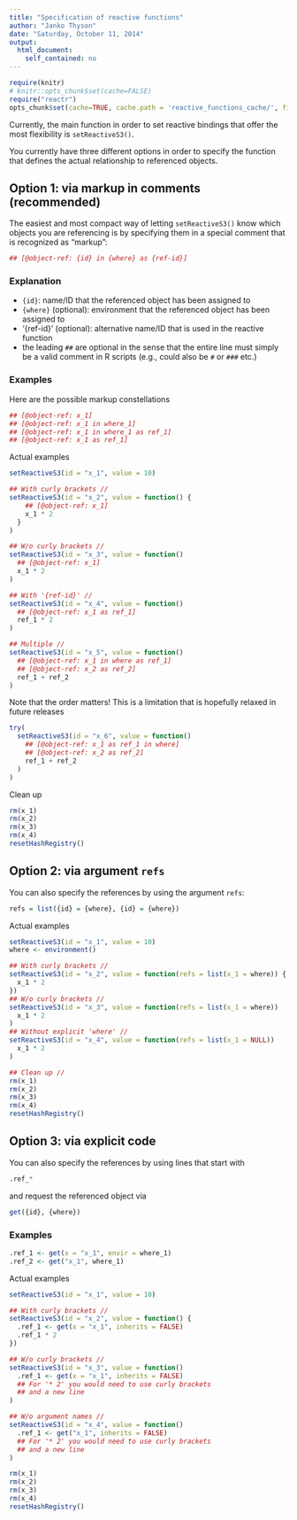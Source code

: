 ```yaml
---
title: "Specification of reactive functions"
author: "Janko Thyson"
date: "Saturday, October 11, 2014"
output:
  html_document:
    self_contained: no
---
```


```r
require(knitr)
# knitr::opts_chunk$set(cache=FALSE)
require("reactr")
opts_chunk$set(cache=TRUE, cache.path = 'reactive_functions_cache/', fig.path='img/')
```

Currently, the main function in order to set reactive bindings that offer the most flexibility is `setReactiveS3()`.

You currently have three different options in order to specify the function that defines the actual relationship to referenced objects.

## Option 1: via markup in comments (recommended)

The easiest and most compact way of letting `setReactiveS3()` know which objects you are referencing is by specifying them in a special comment that is recognized as "markup":

```r
## [@object-ref: {id} in {where} as {ref-id}]
```

### Explanation

- `{id}`: name/ID that the referenced object has been assigned to
- `{where}` (optional): environment that the referenced object has been assigned to
- '{ref-id}' (optional): alternative name/ID that is used in the reactive function
- the leading `##` are optional in the sense that the entire line must simply be a valid comment in R scripts (e.g., could also be `#` or `###` etc.)

### Examples

Here are the possible markup constellations

```r
## [@object-ref: x_1]
## [@object-ref: x_1 in where_1]
## [@object-ref: x_1 in where_1 as ref_1]
## [@object-ref: x_1 as ref_1]
```

Actual examples

```r
setReactiveS3(id = "x_1", value = 10)

## With curly brackets //
setReactiveS3(id = "x_2", value = function() {
    ## [@object-ref: x_1]
    x_1 * 2
  }
)

## W/o curly brackets //
setReactiveS3(id = "x_3", value = function()
  ## [@object-ref: x_1]
  x_1 * 2
)

## With '{ref-id}' //
setReactiveS3(id = "x_4", value = function()
  ## [@object-ref: x_1 as ref_1]
  ref_1 * 2
)

## Multiple //
setReactiveS3(id = "x_5", value = function()
  ## [@object-ref: x_1 in where as ref_1]
  ## [@object-ref: x_2 as ref_2]
  ref_1 + ref_2
)
```

Note that the order matters!
This is a limitation that is hopefully relaxed in future releases

```r
try(
  setReactiveS3(id = "x_6", value = function()
    ## [@object-ref: x_1 as ref_1 in where]
    ## [@object-ref: x_2 as ref_2]
    ref_1 + ref_2
  )
)
```

Clean up 

```r
rm(x_1)
rm(x_2)
rm(x_3)
rm(x_4)
resetHashRegistry()

```

## Option 2: via argument `refs`

You can also specify the references by using the argument `refs`:

```r
refs = list({id} = {where}, {id} = {where})
```

Actual examples

```r
setReactiveS3(id = "x_1", value = 10)
where <- environment()

## With curly brackets //
setReactiveS3(id = "x_2", value = function(refs = list(x_1 = where)) {
  x_1 * 2
})
## W/o curly brackets //
setReactiveS3(id = "x_3", value = function(refs = list(x_1 = where))
  x_1 * 2
)
## Without explicit 'where' //
setReactiveS3(id = "x_4", value = function(refs = list(x_1 = NULL))
  x_1 * 2
)

## Clean up //
rm(x_1)
rm(x_2)
rm(x_3)
rm(x_4)
resetHashRegistry()
```

## Option 3: via explicit code 

You can also specify the references by using lines that start with 

```r
.ref_*
```

and request the referenced object via 

```r
get({id}, {where})
```

### Examples

```r
.ref_1 <- get(x = "x_1", envir = where_1)
.ref_2 <- get("x_1", where_1)
```

Actual examples

```r
setReactiveS3(id = "x_1", value = 10)

## With curly brackets //
setReactiveS3(id = "x_2", value = function() {
  .ref_1 <- get(x = "x_1", inherits = FALSE)
  .ref_1 * 2
})

## W/o curly brackets //
setReactiveS3(id = "x_3", value = function()
  .ref_1 <- get(x = "x_1", inherits = FALSE)
  ## For '* 2' you would need to use curly brackets 
  ## and a new line
)

## W/o argument names //
setReactiveS3(id = "x_4", value = function()
  .ref_1 <- get("x_1", inherits = FALSE)
  ## For '* 2' you would need to use curly brackets 
  ## and a new line
)

rm(x_1)
rm(x_2)
rm(x_3)
rm(x_4)
resetHashRegistry()
```
